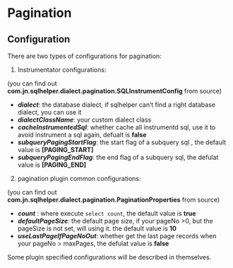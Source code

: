 # Pagination # {#sqlhelper_pagination}

## Configuration {#sqlhelper_configuration}

There are two types of configurations for pagination:

1) Instrumentator configurations:

 (you can find out **com.jn.sqlhelper.dialect.pagination.SQLInstrumentConfig** from source)

+ ***dialect***: the database dialect, if sqlhelper can't find a right database dialect, you can use it
+ ***dialectClassName***: your custom dialect class
+ ***cacheInstrumentedSql***: whether cache all instrumentd sql, use it to avoid instrument a sql again, defualt is **false**
+ ***subqueryPagingStartFlag***: the start flag of a subquery sql , the default value is **[PAGING_START]**
+ ***subqueryPagingEndFlag***: the end flag of a subquery sql, the defulat value is **[PAGING_END]**



2) pagination plugin common configurations:

 (you can find out **com.jn.sqlhelper.dialect.pagination.PaginationProperties** from source)

+ ***count*** : where execute ``` select count ```, the default value is **true**
+ ***defaultPageSize***: the default page size, if your pageNo >0,  but the pageSize is not set, will using it. the default value is **10**
+ ***useLastPageIfPageNoOut***: whether get the last page records when your pageNo > maxPages, the defulat value is **false**



Some plugin specified configurations will be described in themselves.

